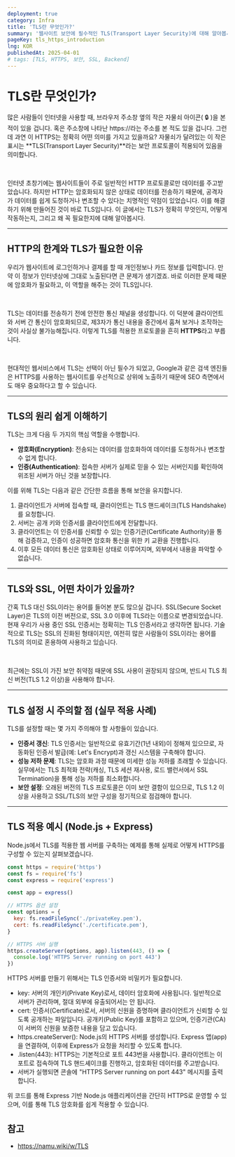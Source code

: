 ```yaml
---
deployment: true
category: Infra
title: 'TLS란 무엇인가?'
summary: '웹사이트 보안에 필수적인 TLS(Transport Layer Security)에 대해 알아봅시다.'
pageKey: tls_https_introduction
lng: KOR
publishedAt: 2025-04-01
# tags: [TLS, HTTPS, 보안, SSL, Backend]
---
```


# TLS란 무엇인가?

많은 사람들이 인터넷을 사용할 때, 브라우저 주소창 옆의 작은 자물쇠 아이콘( 🔒 )을 본 적이 있을 겁니다. 혹은 주소창에 나타난 <codeline>https://</codeline>라는 주소를 본 적도 있을 겁니다. 그런데 과연 이 <codeline>HTTPS</codeline>는 정확히 어떤 의미를 가지고 있을까요? 자물쇠가 달려있는 이 작은 표시는 **TLS(Transport Layer Security)**라는 보안 프로토콜이 적용되어 있음을 의미합니다.

<br />

인터넷 초창기에는 웹사이트들이 주로 일반적인 HTTP 프로토콜로만 데이터를 주고받았습니다. 하지만 HTTP는 암호화되지 않은 상태로 데이터를 전송하기 때문에, 공격자가 데이터를 쉽게 도청하거나 변조할 수 있다는 치명적인 약점이 있었습니다. 이를 해결하기 위해 만들어진 것이 바로 TLS입니다. 이 글에서는 TLS가 정확히 무엇인지, 어떻게 작동하는지, 그리고 왜 꼭 필요한지에 대해 알아봅시다.

---

## HTTP의 한계와 TLS가 필요한 이유

우리가 웹사이트에 로그인하거나 결제를 할 때 개인정보나 카드 정보를 입력합니다. 만약 이 정보가 인터넷상에 그대로 노출된다면 큰 문제가 생기겠죠. 바로 이러한 문제 때문에 암호화가 필요하고, 이 역할을 해주는 것이 TLS입니다.

<br />

TLS는 데이터를 전송하기 전에 안전한 통신 채널을 생성합니다. 이 덕분에 클라이언트와 서버 간 통신이 암호화되므로, 제3자가 통신 내용을 중간에서 훔쳐 보거나 조작하는 것이 사실상 불가능해집니다. 이렇게 TLS를 적용한 프로토콜을 흔히 **HTTPS**라고 부릅니다.

<br />

현대적인 웹서비스에서 TLS는 선택이 아닌 필수가 되었고, Google과 같은 검색 엔진들은 HTTPS를 사용하는 웹사이트를 우선적으로 상위에 노출하기 때문에 SEO 측면에서도 매우 중요하다고 할 수 있습니다.

---

## TLS의 원리 쉽게 이해하기

TLS는 크게 다음 두 가지의 핵심 역할을 수행합니다.

- **암호화(Encryption)**: 전송되는 데이터를 암호화하여 데이터를 도청하거나 변조할 수 없게 합니다.
- **인증(Authentication)**: 접속한 서버가 실제로 믿을 수 있는 서버인지를 확인하여 위조된 서버가 아닌 것을 보장합니다.

이를 위해 TLS는 다음과 같은 간단한 흐름을 통해 보안을 유지합니다.

1. 클라이언트가 서버에 접속할 때, 클라이언트는 TLS 핸드셰이크(TLS Handshake)를 요청합니다.
2. 서버는 공개 키와 인증서를 클라이언트에게 전달합니다.
3. 클라이언트는 이 인증서를 신뢰할 수 있는 인증기관(Certificate Authority)을 통해 검증하고, 인증이 성공하면 암호화 통신을 위한 키 교환을 진행합니다.
4. 이후 모든 데이터 통신은 암호화된 상태로 이루어지며, 외부에서 내용을 파악할 수 없습니다.

---

## TLS와 SSL, 어떤 차이가 있을까?

간혹 TLS 대신 SSL이라는 용어를 들어본 분도 많으실 겁니다. SSL(Secure Socket Layer)은 TLS의 이전 버전으로, SSL 3.0 이후에 TLS라는 이름으로 변경되었습니다. 현재 우리가 사용 중인 SSL 인증서는 정확히는 TLS 인증서라고 생각하면 됩니다. 기술적으로 TLS는 SSL의 진화된 형태이지만, 여전히 많은 사람들이 SSL이라는 용어를 TLS의 의미로 혼용하여 사용하고 있습니다.

<br />

최근에는 SSL이 가진 보안 취약점 때문에 SSL 사용이 권장되지 않으며, 반드시 TLS 최신 버전(TLS 1.2 이상)을 사용해야 합니다.

---

## TLS 설정 시 주의할 점 (실무 적용 사례)

TLS를 설정할 때는 몇 가지 주의해야 할 사항들이 있습니다.

- **인증서 갱신**: TLS 인증서는 일반적으로 유효기간(1년 내외)이 정해져 있으므로, 자동화된 인증서 발급(예: Let's Encrypt)과 갱신 시스템을 구축해야 합니다.
- **성능 저하 문제**: TLS는 암호화 과정 때문에 미세한 성능 저하를 초래할 수 있습니다. 실무에서는 TLS 최적화 전략(캐싱, TLS 세션 재사용, 로드 밸런서에서 SSL Termination)을 통해 성능 저하를 최소화합니다.
- **보안 설정**: 오래된 버전의 TLS 프로토콜은 이미 보안 결함이 있으므로, TLS 1.2 이상을 사용하고 SSL/TLS의 보안 구성을 정기적으로 점검해야 합니다.

---

## TLS 적용 예시 (Node.js + Express)

Node.js에서 TLS를 적용한 웹 서버를 구축하는 예제를 통해 실제로 어떻게 HTTPS를 구성할 수 있는지 살펴보겠습니다.

```javascript title="tls" showLineNumbers
const https = require('https')
const fs = require('fs')
const express = require('express')

const app = express()

// HTTPS 옵션 설정
const options = {
  key: fs.readFileSync('./privateKey.pem'),
  cert: fs.readFileSync('./certificate.pem'),
}

// HTTPS 서버 실행
https.createServer(options, app).listen(443, () => {
  console.log('HTTPS Server running on port 443')
})
```

HTTPS 서버를 만들기 위해서는 TLS 인증서와 비밀키가 필요합니다.

- key: 서버의 개인키(Private Key)로서, 데이터 암호화에 사용됩니다. 일반적으로 서버가 관리하며, 절대 외부에 유출되어서는 안 됩니다.
- cert: 인증서(Certificate)로서, 서버의 신원을 증명하며 클라이언트가 신뢰할 수 있도록 공개하는 파일입니다. 공개키(Public Key)를 포함하고 있으며, 인증기관(CA)이 서버의 신원을 보증한 내용을 담고 있습니다.
- https.createServer(): Node.js의 HTTPS 서버를 생성합니다. Express 앱(app)을 연결하여, 이후에 Express가 요청을 처리할 수 있도록 합니다.
- .listen(443): HTTPS는 기본적으로 포트 443번을 사용합니다. 클라이언트는 이 포트로 접속하여 TLS 핸드셰이크를 진행하고, 암호화된 데이터를 주고받습니다.
- 서버가 실행되면 콘솔에 "HTTPS Server running on port 443" 메시지를 출력합니다.

위 코드를 통해 Express 기반 Node.js 애플리케이션을 간단히 HTTPS로 운영할 수 있으며, 이를 통해 TLS 암호화를 쉽게 적용할 수 있습니다.

## 참고

- https://namu.wiki/w/TLS
